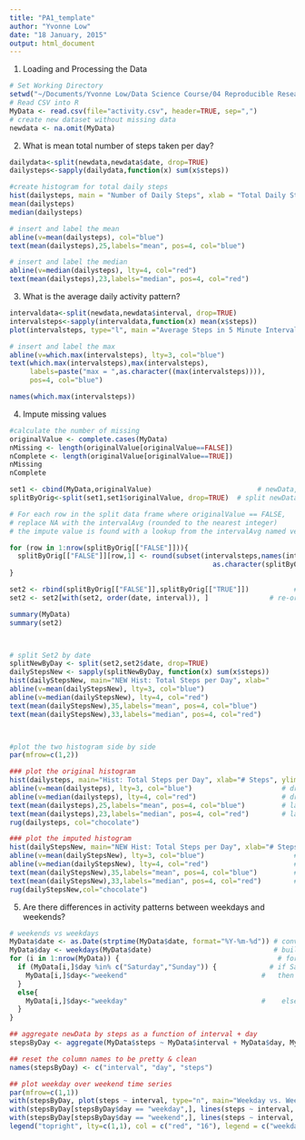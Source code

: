 ```yaml
---
title: "PA1_template"
author: "Yvonne Low"
date: "18 January, 2015"
output: html_document
---
```


1. Loading and Processing the Data

```r
# Set Working Directory
setwd("~/Documents/Yvonne Low/Data Science Course/04 Reproducible Research")
# Read CSV into R
MyData <- read.csv(file="activity.csv", header=TRUE, sep=",")
# create new dataset without missing data 
newdata <- na.omit(MyData)
```

2. What is mean total number of steps taken per day?
```r
dailydata<-split(newdata,newdata$date, drop=TRUE) 
dailysteps<-sapply(dailydata,function(x) sum(x$steps))

#create histogram for total daily steps
hist(dailysteps, main = "Number of Daily Steps", xlab = "Total Daily Steps")
mean(dailysteps)
median(dailysteps)

# insert and label the mean
abline(v=mean(dailysteps), col="blue")             
text(mean(dailysteps),25,labels="mean", pos=4, col="blue")  

# insert and label the median
abline(v=median(dailysteps), lty=4, col="red")                    
text(mean(dailysteps),23,labels="median", pos=4, col="red") 
```

3. What is the average daily activity pattern?
```r

intervaldata<-split(newdata,newdata$interval, drop=TRUE)
intervalsteps<-sapply(intervaldata,function(x) mean(x$steps))
plot(intervalsteps, type="l", main ="Average Steps in 5 Minute Intervals", xlab="Minutes", ylab="Average Steps")

# insert and label the max
abline(v=which.max(intervalsteps), lty=3, col="blue")                  
text(which.max(intervalsteps),max(intervalsteps),  
     labels=paste("max = ",as.character((max(intervalsteps)))), 
     pos=4, col="blue")

names(which.max(intervalsteps))

```

4. Impute missing values
```r

#calculate the number of missing
originalValue <- complete.cases(MyData)  
nMissing <- length(originalValue[originalValue==FALSE])                       
nComplete <- length(originalValue[originalValue==TRUE])                      
nMissing
nComplete     

set1 <- cbind(MyData,originalValue)                          # newData, with 'originalValue' column  
splitByOrig<-split(set1,set1$originalValue, drop=TRUE)  # split newData by whether originalValue exists

# For each row in the split data frame where originalValue == FALSE, 
# replace NA with the intervalAvg (rounded to the nearest integer)
# the impute value is found with a lookup from the intervalAvg named vector created earlier

for (row in 1:nrow(splitByOrig[["FALSE"]])){  
  splitByOrig[["FALSE"]][row,1] <- round(subset(intervalsteps,names(intervalsteps) ==
                                                  as.character(splitByOrig[["FALSE"]][row,3])))
}

set2 <- rbind(splitByOrig[["FALSE"]],splitByOrig[["TRUE"]])           # combine the TRUE & FALSE data frames  
set2 <- set2[with(set2, order(date, interval)), ]               # re-order by date & interval

summary(MyData)
summary(set2)



# split Set2 by date
splitNewByDay <- split(set2,set2$date, drop=TRUE)
dailyStepsNew <- sapply(splitNewByDay, function(x) sum(x$steps))         # numeric vector w/ daily sum of steps  
hist(dailyStepsNew, main="NEW Hist: Total Steps per Day", xlab="         # Steps") # plot a histogram  
abline(v=mean(dailyStepsNew), lty=3, col="blue")                            # draw a blue line thru the mean  
abline(v=median(dailyStepsNew), lty=4, col="red")                           # draw a red line thru the median  
text(mean(dailyStepsNew),35,labels="mean", pos=4, col="blue")               # label the mean  
text(mean(dailyStepsNew),33,labels="median", pos=4, col="red")              # label the median  



#plot the two histogram side by side
par(mfrow=c(1,2))

### plot the original histogram
hist(dailysteps, main="Hist: Total Steps per Day", xlab="# Steps", ylim=c(0,35)) # plot a histogram  
abline(v=mean(dailysteps), lty=3, col="blue")                      # draw a blue line thru the mean  
abline(v=median(dailysteps), lty=4, col="red")                     # draw a red line thru the median  
text(mean(dailysteps),25,labels="mean", pos=4, col="blue")         # label the mean  
text(mean(dailysteps),23,labels="median", pos=4, col="red")        # label the median  
rug(dailysteps, col="chocolate")

### plot the imputed histogram
hist(dailyStepsNew, main="NEW Hist: Total Steps per Day", xlab="# Steps", ylab="") # plot a histogram  
abline(v=mean(dailyStepsNew), lty=3, col="blue")                      # draw a blue line thru the mean  
abline(v=median(dailyStepsNew), lty=4, col="red")                     # draw a red line thru the median  
text(mean(dailyStepsNew),35,labels="mean", pos=4, col="blue")         # label the mean  
text(mean(dailyStepsNew),33,labels="median", pos=4, col="red")        # label the median  
rug(dailyStepsNew,col="chocolate")


```


5. Are there differences in activity patterns between weekdays and weekends?
```r

# weekends vs weekdays
MyData$date <- as.Date(strptime(MyData$date, format="%Y-%m-%d")) # convert date to a date() class variable  
MyData$day <- weekdays(MyData$date)                              # build a 'day' factor to hold weekday / weekend  
for (i in 1:nrow(MyData)) {                                       # for each day  
  if (MyData[i,]$day %in% c("Saturday","Sunday")) {             # if Saturday or Sunday,
    MyData[i,]$day<-"weekend"                                 #   then 'weekend'
  }
  else{
    MyData[i,]$day<-"weekday"                                 #    else 'weekday'
  }
}

## aggregate newData by steps as a function of interval + day  
stepsByDay <- aggregate(MyData$steps ~ MyData$interval + MyData$day, MyData, mean)

## reset the column names to be pretty & clean
names(stepsByDay) <- c("interval", "day", "steps")

## plot weekday over weekend time series
par(mfrow=c(1,1))  
with(stepsByDay, plot(steps ~ interval, type="n", main="Weekday vs. Weekend Avg."))  
with(stepsByDay[stepsByDay$day == "weekday",], lines(steps ~ interval, type="l", col="red"))  
with(stepsByDay[stepsByDay$day == "weekend",], lines(steps ~ interval, type="l", col="16" ))  
legend("topright", lty=c(1,1), col = c("red", "16"), legend = c("weekday", "weekend"), seg.len=3)
```

